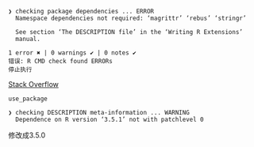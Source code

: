 
```
❯ checking package dependencies ... ERROR
  Namespace dependencies not required: ‘magrittr’ ‘rebus’ ‘stringr’
  
  See section ‘The DESCRIPTION file’ in the ‘Writing R Extensions’
  manual.

1 error ✖ | 0 warnings ✔ | 0 notes ✔
错误: R CMD check found ERRORs
停止执行
```

[Stack Overflow](https://stackoverflow.com/questions/13085481/namespace-dependencies-not-required)

`use_package`

```
❯ checking DESCRIPTION meta-information ... WARNING
  Dependence on R version ‘3.5.1’ not with patchlevel 0
```

修改成3.5.0